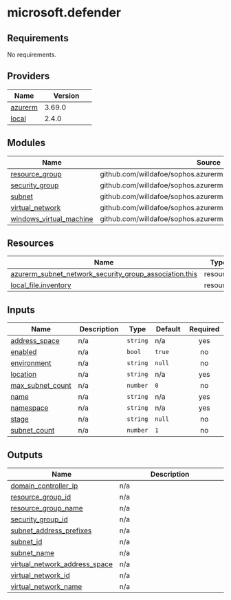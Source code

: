 # microsoft.defender

<!-- BEGINNING OF PRE-COMMIT-TERRAFORM DOCS HOOK -->
## Requirements

No requirements.

## Providers

| Name | Version |
|------|---------|
| <a name="provider_azurerm"></a> [azurerm](#provider\_azurerm) | 3.69.0 |
| <a name="provider_local"></a> [local](#provider\_local) | 2.4.0 |

## Modules

| Name | Source | Version |
|------|--------|---------|
| <a name="module_resource_group"></a> [resource\_group](#module\_resource\_group) | github.com/willdafoe/sophos.azurerm.resource_group.git | n/a |
| <a name="module_security_group"></a> [security\_group](#module\_security\_group) | github.com/willdafoe/sophos.azurerm.security_group.git | n/a |
| <a name="module_subnet"></a> [subnet](#module\_subnet) | github.com/willdafoe/sophos.azurerm.subnet.git | n/a |
| <a name="module_virtual_network"></a> [virtual\_network](#module\_virtual\_network) | github.com/willdafoe/sophos.azurerm.virtual_network.git | n/a |
| <a name="module_windows_virtual_machine"></a> [windows\_virtual\_machine](#module\_windows\_virtual\_machine) | github.com/willdafoe/sophos.azurerm.windows_virtual_machine.git | n/a |

## Resources

| Name | Type |
|------|------|
| [azurerm_subnet_network_security_group_association.this](https://registry.terraform.io/providers/hashicorp/azurerm/latest/docs/resources/subnet_network_security_group_association) | resource |
| [local_file.inventory](https://registry.terraform.io/providers/hashicorp/local/latest/docs/resources/file) | resource |

## Inputs

| Name | Description | Type | Default | Required |
|------|-------------|------|---------|:--------:|
| <a name="input_address_space"></a> [address\_space](#input\_address\_space) | n/a | `string` | n/a | yes |
| <a name="input_enabled"></a> [enabled](#input\_enabled) | n/a | `bool` | `true` | no |
| <a name="input_environment"></a> [environment](#input\_environment) | n/a | `string` | `null` | no |
| <a name="input_location"></a> [location](#input\_location) | n/a | `string` | n/a | yes |
| <a name="input_max_subnet_count"></a> [max\_subnet\_count](#input\_max\_subnet\_count) | n/a | `number` | `0` | no |
| <a name="input_name"></a> [name](#input\_name) | n/a | `string` | n/a | yes |
| <a name="input_namespace"></a> [namespace](#input\_namespace) | n/a | `string` | n/a | yes |
| <a name="input_stage"></a> [stage](#input\_stage) | n/a | `string` | `null` | no |
| <a name="input_subnet_count"></a> [subnet\_count](#input\_subnet\_count) | n/a | `number` | `1` | no |

## Outputs

| Name | Description |
|------|-------------|
| <a name="output_domain_controller_ip"></a> [domain\_controller\_ip](#output\_domain\_controller\_ip) | n/a |
| <a name="output_resource_group_id"></a> [resource\_group\_id](#output\_resource\_group\_id) | n/a |
| <a name="output_resource_group_name"></a> [resource\_group\_name](#output\_resource\_group\_name) | n/a |
| <a name="output_security_group_id"></a> [security\_group\_id](#output\_security\_group\_id) | n/a |
| <a name="output_subnet_address_prefixes"></a> [subnet\_address\_prefixes](#output\_subnet\_address\_prefixes) | n/a |
| <a name="output_subnet_id"></a> [subnet\_id](#output\_subnet\_id) | n/a |
| <a name="output_subnet_name"></a> [subnet\_name](#output\_subnet\_name) | n/a |
| <a name="output_virtual_network_address_space"></a> [virtual\_network\_address\_space](#output\_virtual\_network\_address\_space) | n/a |
| <a name="output_virtual_network_id"></a> [virtual\_network\_id](#output\_virtual\_network\_id) | n/a |
| <a name="output_virtual_network_name"></a> [virtual\_network\_name](#output\_virtual\_network\_name) | n/a |
<!-- END OF PRE-COMMIT-TERRAFORM DOCS HOOK -->
